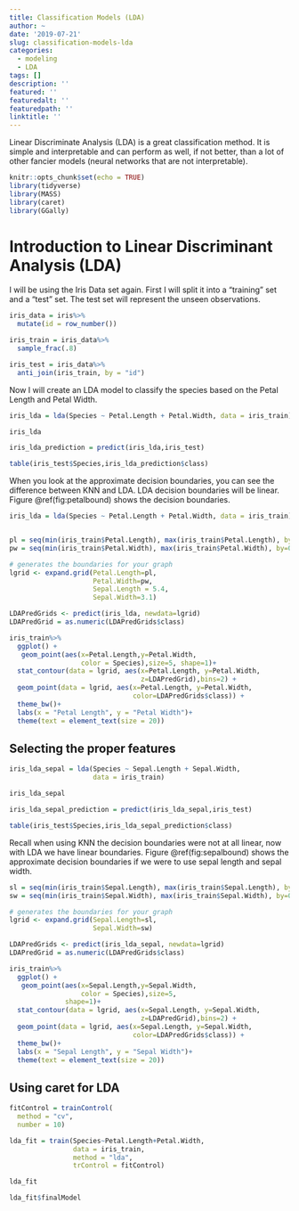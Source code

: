 ```yaml
---
title: Classification Models (LDA)
author: ~
date: '2019-07-21'
slug: classification-models-lda
categories: 
  - modeling
  - LDA
tags: []
description: ''
featured: ''
featuredalt: ''
featuredpath: ''
linktitle: ''
---
```

Linear Discriminate Analysis (LDA) is a great classification method.  It is simple and interpretable and can perform as well, if not better, than a lot of other fancier models (neural networks that are not interpretable).


```r
knitr::opts_chunk$set(echo = TRUE)
library(tidyverse)
library(MASS)
library(caret)
library(GGally)
```

# Introduction to Linear Discriminant Analysis (LDA)

I will be using the Iris Data set again.  First I will split it into a "training" set and a "test" set.  The test set will represent the unseen observations.

```r
iris_data = iris%>%
  mutate(id = row_number())

iris_train = iris_data%>%
  sample_frac(.8)

iris_test = iris_data%>%
  anti_join(iris_train, by = "id")
```

Now I will create an LDA model to classify the species based on the Petal Length and Petal Width.

```r
iris_lda = lda(Species ~ Petal.Length + Petal.Width, data = iris_train)

iris_lda

```

```r
iris_lda_prediction = predict(iris_lda,iris_test)

table(iris_test$Species,iris_lda_prediction$class)
```

When you look at the approximate decision boundaries, you can see the difference between KNN and LDA.  LDA decision boundaries will be linear.  Figure \@ref(fig:petalbound) shows the decision boundaries.

```r
iris_lda = lda(Species ~ Petal.Length + Petal.Width, data = iris_train)


pl = seq(min(iris_train$Petal.Length), max(iris_train$Petal.Length), by=0.1)
pw = seq(min(iris_train$Petal.Width), max(iris_train$Petal.Width), by=0.1)

# generates the boundaries for your graph
lgrid <- expand.grid(Petal.Length=pl, 
                     Petal.Width=pw,
                     Sepal.Length = 5.4,
                     Sepal.Width=3.1)

LDAPredGrids <- predict(iris_lda, newdata=lgrid)
LDAPredGrid = as.numeric(LDAPredGrids$class)

iris_train%>%
  ggplot() + 
   geom_point(aes(x=Petal.Length,y=Petal.Width, 
                  color = Species),size=5, shape=1)+
  stat_contour(data = lgrid, aes(x=Petal.Length, y=Petal.Width,
                                 z=LDAPredGrid),bins=2) +
  geom_point(data = lgrid, aes(x=Petal.Length, y=Petal.Width,
                               color=LDAPredGrids$class)) +
  theme_bw()+
  labs(x = "Petal Length", y = "Petal Width")+
  theme(text = element_text(size = 20))

```

## Selecting the proper features

```r
iris_lda_sepal = lda(Species ~ Sepal.Length + Sepal.Width,
                     data = iris_train)

iris_lda_sepal
```

```r
iris_lda_sepal_prediction = predict(iris_lda_sepal,iris_test)

table(iris_test$Species,iris_lda_sepal_prediction$class)
```

Recall when using KNN the decision boundaries were not at all linear, now with LDA we have linear boundaries.  Figure \@ref(fig:sepalbound) shows the approximate decision boundaries if we were to use sepal length and sepal width.

```r
sl = seq(min(iris_train$Sepal.Length), max(iris_train$Sepal.Length), by=0.1)
sw = seq(min(iris_train$Sepal.Width), max(iris_train$Sepal.Width), by=0.1)

# generates the boundaries for your graph
lgrid <- expand.grid(Sepal.Length=sl, 
                     Sepal.Width=sw)

LDAPredGrids <- predict(iris_lda_sepal, newdata=lgrid)
LDAPredGrid = as.numeric(LDAPredGrids$class)

iris_train%>%
  ggplot() + 
   geom_point(aes(x=Sepal.Length,y=Sepal.Width, 
                  color = Species),size=5, 
              shape=1)+
  stat_contour(data = lgrid, aes(x=Sepal.Length, y=Sepal.Width,
                                 z=LDAPredGrid),bins=2) +
  geom_point(data = lgrid, aes(x=Sepal.Length, y=Sepal.Width,
                               color=LDAPredGrids$class)) +
  theme_bw()+
  labs(x = "Sepal Length", y = "Sepal Width")+
  theme(text = element_text(size = 20))

```


## Using caret for LDA

```r
fitControl = trainControl(
  method = "cv",
  number = 10)

lda_fit = train(Species~Petal.Length+Petal.Width,
                data = iris_train,
                method = "lda",
                trControl = fitControl)

lda_fit
```

```r
lda_fit$finalModel
```

